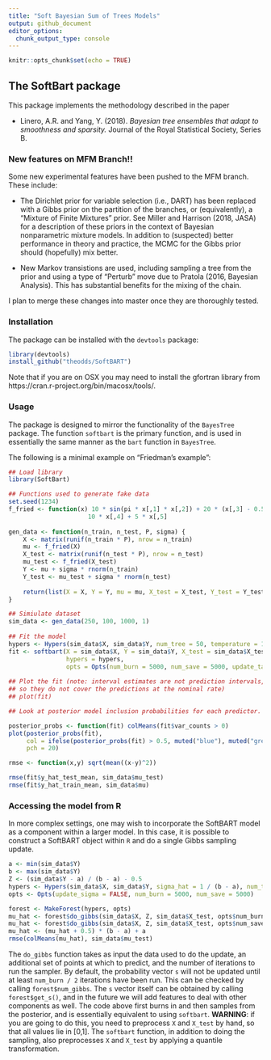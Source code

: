 ```yaml
---
title: "Soft Bayesian Sum of Trees Models"
output: github_document
editor_options: 
  chunk_output_type: console
---
```


```r
knitr::opts_chunk$set(echo = TRUE)
```

## The SoftBart package

This package implements the methodology described in the paper 

- Linero, A.R. and Yang, Y. (2018). *Bayesian tree ensembles that adapt to smoothness and sparsity.* Journal of the Royal Statistical Society, Series B.

### New features on MFM Branch!!

Some new experimental features have been pushed to the MFM branch. These include:

- The Dirichlet prior for variable selection (i.e., DART) has been replaced with a Gibbs prior on the partition of the branches, or (equivalently), a "Mixture of Finite Mixtures" prior. See Miller and Harrison (2018, JASA) for a description of these priors in the context of Bayesian nonparametric mixture models. In addition to (suspected) better performance in theory and practice, the MCMC for the Gibbs prior should (hopefully) mix better.

- New Markov transistions are used, including sampling a tree from the prior and using a type of "Perturb" move due to Pratola (2016, Bayesian Analysis). This has substantial benefits for the mixing of the chain.

I plan to merge these changes into master once they are thoroughly tested.

### Installation

The package can be installed with the `devtools` package:
```r
library(devtools)
install_github("theodds/SoftBART")
```

Note that if you are on OSX you may need to install the gfortran library from
 https://cran.r-project.org/bin/macosx/tools/.
    
### Usage

The package is designed to mirror the functionality of the `BayesTree` package.
The function `softbart` is the primary function, and is used in essentially
the same manner as the `bart` function in `BayesTree`.

The following is a minimal example on "Friedman's example":


```r

## Load library
library(SoftBart)

## Functions used to generate fake data
set.seed(1234)
f_fried <- function(x) 10 * sin(pi * x[,1] * x[,2]) + 20 * (x[,3] - 0.5)^2 + 
                      10 * x[,4] + 5 * x[,5]
    
gen_data <- function(n_train, n_test, P, sigma) {
    X <- matrix(runif(n_train * P), nrow = n_train)
    mu <- f_fried(X)
    X_test <- matrix(runif(n_test * P), nrow = n_test)
    mu_test <- f_fried(X_test)
    Y <- mu + sigma * rnorm(n_train)
    Y_test <- mu_test + sigma * rnorm(n_test)
        
    return(list(X = X, Y = Y, mu = mu, X_test = X_test, Y_test = Y_test, mu_test = mu_test))
}

## Simiulate dataset
sim_data <- gen_data(250, 100, 1000, 1)
    
## Fit the model
hypers <- Hypers(sim_data$X, sim_data$Y, num_tree = 50, temperature = 1)
fit <- softbart(X = sim_data$X, Y = sim_data$Y, X_test = sim_data$X_test, 
                hypers = hypers,
                opts = Opts(num_burn = 5000, num_save = 5000, update_tau = TRUE))
    
## Plot the fit (note: interval estimates are not prediction intervals, 
## so they do not cover the predictions at the nominal rate)
## plot(fit)

## Look at posterior model inclusion probabilities for each predictor. 

posterior_probs <- function(fit) colMeans(fit$var_counts > 0)
plot(posterior_probs(fit), 
     col = ifelse(posterior_probs(fit) > 0.5, muted("blue"), muted("green")), 
     pch = 20)

rmse <- function(x,y) sqrt(mean((x-y)^2))

rmse(fit$y_hat_test_mean, sim_data$mu_test)
rmse(fit$y_hat_train_mean, sim_data$mu)

```
### Accessing the model from R

In more complex settings, one may wish to incorporate the SoftBART model as a component within a larger model. In this case, it is possible to construct a SoftBART object within `R` and do a single Gibbs sampling update.

```r
a <- min(sim_data$Y)
b <- max(sim_data$Y)
Z <- (sim_data$Y - a) / (b - a) - 0.5
hypers <- Hypers(sim_data$X, sim_data$Y, sigma_hat = 1 / (b - a), num_tree = 50)
opts <- Opts(update_sigma = FALSE, num_burn = 5000, num_save = 5000)

forest <- MakeForest(hypers, opts)
mu_hat <- forest$do_gibbs(sim_data$X, Z, sim_data$X_test, opts$num_burn)
mu_hat <- forest$do_gibbs(sim_data$X, Z, sim_data$X_test, opts$num_save)
mu_hat <- (mu_hat + 0.5) * (b - a) + a
rmse(colMeans(mu_hat), sim_data$mu_test)
```

The `do_gibbs` function takes as input the data used to do the update, an additional set of points at which to predict, and the number of iterations to run the sampler. By default, the probability vector `s` will not be updated until at least `num_burn / 2` iterations have been run. This can be checked by calling `forest$num_gibbs`. The `s` vector itself can be obtained by calling `forest$get_s()`, and in the future we will add features to deal with other components as well. The code above first burns in and then samples from the posterior, and is essentially equivalent to using `softbart`. **WARNING**: if you are going to do this, you need to preprocess `X` and `X_test` by hand, so that all values lie in [0,1]. The `softbart` function, in addition to doing the sampling, also preprocesses `X` and `X_test` by applying a quantile transformation. 